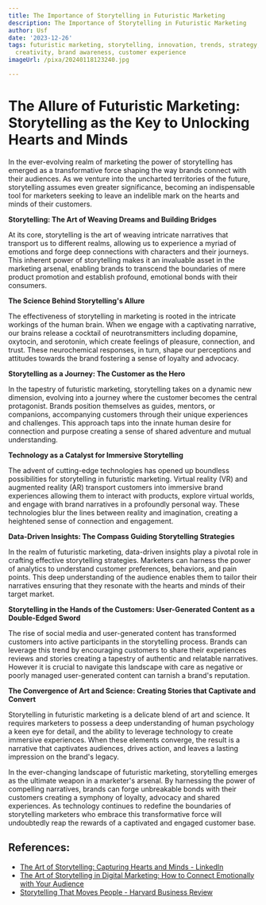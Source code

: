 ```yaml
---
title: The Importance of Storytelling in Futuristic Marketing
description: The Importance of Storytelling in Futuristic Marketing
author: Usf
date: '2023-12-26'
tags: futuristic marketing, storytelling, innovation, trends, strategy, engagement,
  creativity, brand awareness, customer experience
imageUrl: /pixa/20240118123240.jpg

---
```

# The Allure of Futuristic Marketing:  Storytelling as the Key to Unlocking  Hearts and Minds

In the ever-evolving  realm of marketing the power of storytelling has emerged as a transformative force  shaping the  way brands connect with their audiences. As we venture into the uncharted territories of the future, storytelling assumes even greater significance, becoming an indispensable tool for marketers seeking to leave an indelible mark on the hearts and minds of their  customers.

**Storytelling: The Art of Weaving Dreams and Building Bridges**

At its core, storytelling  is  the  art of weaving intricate narratives  that transport us to different  realms, allowing us to experience  a myriad of emotions and forge deep connections with characters and their journeys. This inherent power of storytelling makes it an invaluable  asset in the marketing arsenal,  enabling brands  to  transcend  the boundaries of mere product promotion and establish  profound, emotional bonds with their consumers.

**The Science Behind Storytelling's  Allure**

The effectiveness of storytelling in marketing is rooted in the intricate workings of the human  brain.  When  we engage with a captivating narrative, our brains release a cocktail of neurotransmitters  including dopamine, oxytocin, and serotonin, which create feelings of pleasure, connection, and  trust. These neurochemical responses, in turn, shape our perceptions and attitudes towards the brand fostering a sense of loyalty and  advocacy.

**Storytelling as a Journey: The Customer as the Hero**

In the tapestry of  futuristic marketing, storytelling takes on a dynamic new dimension, evolving into a journey where  the customer becomes the central  protagonist. Brands position themselves as guides,  mentors, or companions, accompanying customers through their unique experiences and challenges. This approach  taps into the innate human desire for connection and purpose creating a sense  of shared adventure and mutual understanding.

**Technology as a  Catalyst for Immersive Storytelling**

The advent of cutting-edge  technologies has opened up boundless possibilities for storytelling in futuristic marketing. Virtual reality (VR) and augmented reality (AR) transport customers into immersive brand experiences allowing them to  interact with  products, explore virtual worlds, and engage with brand narratives in a profoundly personal way. These technologies blur the lines between reality and imagination, creating  a heightened sense of connection and engagement.

**Data-Driven Insights: The  Compass Guiding Storytelling Strategies**

In  the realm of futuristic marketing, data-driven  insights play a pivotal role in crafting effective storytelling strategies.  Marketers can harness the power of analytics to  understand customer preferences, behaviors, and  pain  points. This  deep understanding of the audience enables them to tailor their narratives ensuring that they resonate with the hearts and minds of their target market.

**Storytelling in the  Hands of the Customers: User-Generated Content as a  Double-Edged Sword**

The rise of social media and user-generated content has transformed customers into active participants in the storytelling  process. Brands can leverage this trend by encouraging customers to share their experiences  reviews and stories creating a tapestry of authentic and relatable narratives. However  it is crucial to navigate this landscape with care as negative or poorly managed user-generated content can tarnish a brand's reputation.

**The Convergence of Art  and Science: Creating Stories that Captivate and Convert**

Storytelling in futuristic marketing is  a delicate  blend of art and science. It requires marketers to possess a deep understanding of human psychology a  keen eye for detail, and the ability to leverage technology to create immersive experiences. When these elements converge, the result is a narrative that  captivates audiences, drives action, and leaves a lasting impression on  the  brand's legacy.

In the ever-changing landscape of futuristic marketing, storytelling emerges as the ultimate weapon in a marketer's arsenal. By harnessing the power of compelling narratives, brands can forge unbreakable bonds with their customers creating a symphony of loyalty, advocacy and shared experiences.  As technology continues to redefine  the boundaries of storytelling marketers  who embrace  this transformative force will undoubtedly reap the rewards of a captivated  and engaged customer  base.

## References:
- [The Art of Storytelling: Capturing Hearts and Minds - LinkedIn](https://www.linkedin.com/pulse/art-storytelling-capturing-hearts-minds-launchcomms)
- [The Art of Storytelling in Digital Marketing: How to Connect Emotionally with Your Audience](https://www.linkedin.com/pulse/art-storytelling-digital-marketing-how-connect-emotionally)
- [Storytelling That Moves People - Harvard Business Review](https://hbr.org/2003/06/storytelling-that-moves-people)
